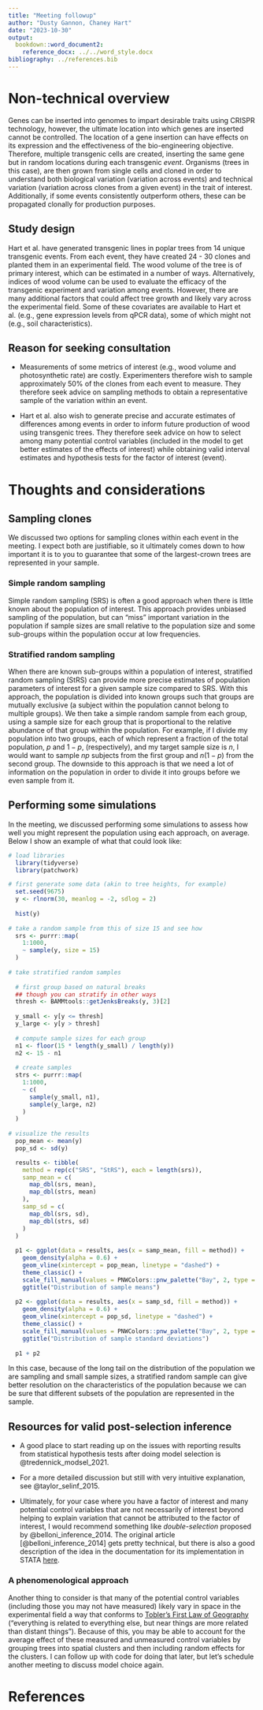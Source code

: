 ```yaml
---
title: "Meeting followup"
author: "Dusty Gannon, Chaney Hart"
date: "2023-10-30"
output:
  bookdown::word_document2:
    reference_docx: ../../word_style.docx
bibliography: ../references.bib
---
```


# Non-technical overview

Genes can be inserted into genomes to impart desirable traits using CRISPR technology, however, the ultimate location into which genes are inserted cannot be controlled. The location of a gene insertion can have effects on its expression and the effectiveness of the bio-engineering objective. Therefore, multiple transgenic cells are created, inserting the same gene but in random locations during each transgenic *event*. Organisms (trees in this case), are then grown from single cells and cloned in order to understand both biological variation (variation across events) and technical variation (variation across clones from a given event) in the trait of interest. Additionally, if some events consistently outperform others, these can be propagated clonally for production purposes.

## Study design

Hart et al. have generated transgenic lines in poplar trees from 14 unique transgenic events. From each event, they have created 24 - 30 clones and planted them in an experimental field. The wood volume of the tree is of primary interest, which can be estimated in a number of ways. Alternatively, indices of wood volume can be used to evaluate the efficacy of the transgenic experiment and variation among events. However, there are many additional factors that could affect tree growth and likely vary across the experimental field. Some of these covariates are available to Hart et al. (e.g., gene expression levels from qPCR data), some of which might not (e.g., soil characteristics). 

## Reason for seeking consultation

- Measurements of some metrics of interest (e.g., wood volume and photosynthetic rate) are costly. Experimenters therefore wish to sample approximately 50% of the clones from each event to measure. They therefore seek advice on sampling methods to obtain a representative sample of the variation within an event.

- Hart et al. also wish to generate precise and accurate estimates of differences among events in order to inform future production of wood using transgenic trees. They therefore seek advice on how to select among many potential control variables (included in the model to get better estimates of the effects of interest) while obtaining valid interval estimates and hypothesis tests for the factor of interest (event). 

# Thoughts and considerations

## Sampling clones

We discussed two options for sampling clones within each event in the meeting. I expect both are justifiable, so it ultimately comes down to how important it is to you to guarantee that some of the largest-crown trees are represented in your sample.

### Simple random sampling

Simple random sampling (SRS) is often a good approach when there is little known about the population of interest. This approach provides unbiased sampling of the population, but can "miss" important variation in the population if sample sizes are small relative to the population size and some sub-groups within the population occur at low frequencies.

### Stratified random sampling

When there are known sub-groups within a population of interest, stratified random sampling (StRS) can provide more precise estimates of population parameters of interest for a given sample size compared to SRS. With this approach, the population is divided into known groups such that groups are mutually exclusive (a subject within the population cannot belong to multiple groups). We then take a simple random sample from each group, using a sample size for each group that is proportional to the relative abundance of that group within the population. For example, if I divide my population into two groups, each of which represent a fraction of the total population, $p$ and $1 - p$, (respectively), and my target sample size is $n$, I would want to sample $np$ subjects from the first group and $n(1-p)$ from the second group. The downside to this approach is that we need a lot of information on the population in order to divide it into groups before we even sample from it.

## Performing some simulations

In the meeting, we discussed performing some simulations to assess how well you might represent the population using each approach, on average. Below I show an example of what that could look like:

```r
# load libraries
  library(tidyverse)
  library(patchwork)

# first generate some data (akin to tree heights, for example)
  set.seed(9675)
  y <- rlnorm(30, meanlog = -2, sdlog = 2)
  
  hist(y)
  
# take a random sample from this of size 15 and see how 
  srs <- purrr::map(
    1:1000,
    ~ sample(y, size = 15)
  )
  
# take stratified random samples
  
  # first group based on natural breaks
  ## though you can stratify in other ways
  thresh <- BAMMtools::getJenksBreaks(y, 3)[2]
  
  y_small <- y[y <= thresh]
  y_large <- y[y > thresh]
  
  # compute sample sizes for each group
  n1 <- floor(15 * length(y_small) / length(y))
  n2 <- 15 - n1
  
  # create samples
  strs <- purrr::map(
    1:1000,
    ~ c(
      sample(y_small, n1),
      sample(y_large, n2)
    )
  )
  
# visualize the results
  pop_mean <- mean(y)
  pop_sd <- sd(y)

  results <- tibble(
    method = rep(c("SRS", "StRS"), each = length(srs)),
    samp_mean = c(
      map_dbl(srs, mean),
      map_dbl(strs, mean)
    ),
    samp_sd = c(
      map_dbl(srs, sd),
      map_dbl(strs, sd)
    )
  )  
  
  p1 <- ggplot(data = results, aes(x = samp_mean, fill = method)) +
    geom_density(alpha = 0.6) +
    geom_vline(xintercept = pop_mean, linetype = "dashed") +
    theme_classic() +
    scale_fill_manual(values = PNWColors::pnw_palette("Bay", 2, type = "discrete")) +
    ggtitle("Distribution of sample means")
  
  p2 <- ggplot(data = results, aes(x = samp_sd, fill = method)) +
    geom_density(alpha = 0.6) +
    geom_vline(xintercept = pop_sd, linetype = "dashed") +
    theme_classic() +
    scale_fill_manual(values = PNWColors::pnw_palette("Bay", 2, type = "discrete")) +
    ggtitle("Distribution of sample standard deviations")
  
  p1 + p2

```

In this case, because of the long tail on the distribution of the population we are sampling and small sample sizes, a stratified random sample can give better resolution on the characteristics of the population because we can be sure that different subsets of the population are represented in the sample.

## Resources for valid post-selection inference

- A good place to start reading up on the issues with reporting results from statistical hypothesis tests after doing model selection is @tredennick_modsel_2021.

- For a more detailed discussion but still with very intuitive explanation, see @taylor_selinf_2015.

- Ultimately, for your case where you have a factor of interest and many potential control variables that are not necessarily of interest beyond helping to explain variation that cannot be attributed to the factor of interest, I would recommend something like *double-selection* proposed by @belloni_inference_2014. The original article [@belloni_inference_2014] gets pretty technical, but there is also a good description of the idea in the documentation for its implementation in STATA [here](https://www.stata.com/manuals/lassolassoinferenceintro.pdf#lassoLassoinferenceintro).

### A phenomenological approach

Another thing to consider is that many of the potential control variables (including those you may not have measured) likely vary in space in the experimental field a way that conforms to [Tobler's First Law of Geography](https://en.wikipedia.org/wiki/Tobler%27s_first_law_of_geography) ("everything is related to everything else, but near things are more related than distant things"). Because of this, you may be able to account for the average effect of these measured and unmeasured control variables by grouping trees into spatial clusters and then including random effects for the clusters. I can follow up with code for doing that later, but let's schedule another meeting to discuss model choice again.

# References




